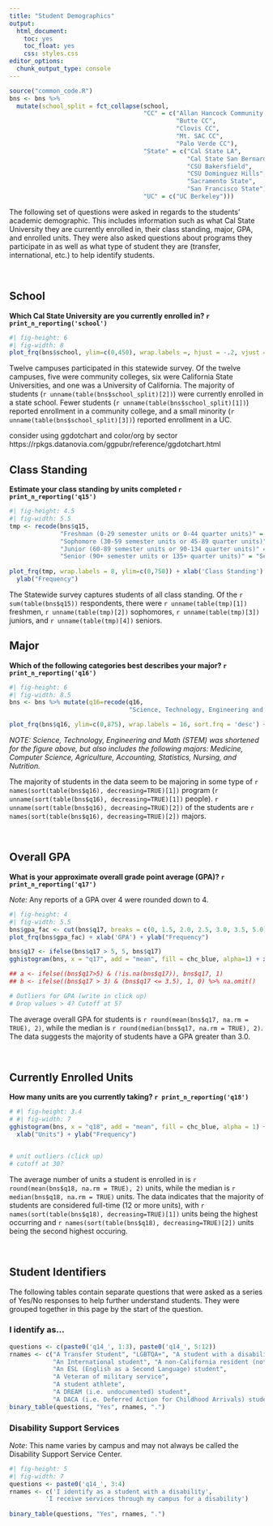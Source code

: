 ```yaml
---
title: "Student Demographics"
output: 
  html_document: 
    toc: yes
    toc_float: yes
    css: styles.css
editor_options: 
  chunk_output_type: console
---
```


```r
source("common_code.R")
bns <- bns %>%
  mutate(school_split = fct_collapse(school,
                                     "CC" = c("Allan Hancock Community College",
                                              "Butte CC",
                                              "Clovis CC",
                                              "Mt. SAC CC",
                                              "Palo Verde CC"),
                                     "State" = c("Cal State LA",
                                                 "Cal State San Bernardino",
                                                 "CSU Bakersfield",
                                                 "CSU Dominguez Hills",
                                                 "Sacramento State",
                                                 "San Francisco State"),
                                     "UC" = c("UC Berkeley")))
```

The following set of questions were asked in regards to the students' academic demographic. This includes information such as what Cal State University they are currently enrolled in, their class standing, major, GPA, and enrolled units. They were also asked questions about programs they participate in as well as what type of student they are (transfer, international, etc.) to help identify students.

<br>

## School

**Which Cal State University are you currently enrolled in? `r print_n_reporting('school')`**

<div class = "row">

<div class = "col-md-7">

```r
#| fig-height: 6
#| fig-width: 8
plot_frq(bns$school, ylim=c(0,450), wrap.labels =, hjust = -.2, vjust = "center" ) + xlab('') + ylab("Frequency") + coord_flip()
```

Twelve campuses participated in this statewide survey. Of the twelve campuses, five were community colleges, six were California State Universities, and one was a University of California. The majority of students (`r unname(table(bns$school_split)[2])`) were currently enrolled in a state school. Fewer students (`r unname(table(bns$school_split)[1])`) reported enrollment in a community college, and a small minority (`r unname(table(bns$school_split)[3])`) reported enrollment in a UC.
<br>

consider using ggdotchart and color/org by sector https://rpkgs.datanovia.com/ggpubr/reference/ggdotchart.html

## Class Standing

**Estimate your class standing by units completed `r print_n_reporting('q15')`**

<div class = "row">

<div class = "col-md-7">

```r
#| fig-height: 4.5
#| fig-width: 5.5
tmp <- recode(bns$q15,
              "Freshman (0-29 semester units or 0-44 quarter units)" = "Freshman",
              "Sophomore (30-59 semester units or 45-89 quarter units)" = "Sophmore",
              "Junior (60-89 semester units or 90-134 quarter units)" = "Junior",
              "Senior (90+ semester units or 135+ quarter units)" = "Senior")
              
plot_frq(tmp, wrap.labels = 8, ylim=c(0,750)) + xlab('Class Standing') + 
  ylab("Frequency")
```

The Statewide survey captures students of all class standing. Of the `r sum(table(bns$q15))` respondents, there were `r unname(table(tmp)[1])` freshmen, `r unname(table(tmp)[2])` sophomores,
`r unname(table(tmp)[3])` juniors, and `r unname(table(tmp)[4])` seniors.

## Major

**Which of the following categories best describes your major? `r print_n_reporting('q16')`**

```r
#| fig-height: 6
#| fig-width: 8.5
bns <- bns %>% mutate(q16=recode(q16, 
                                 "Science, Technology, Engineering and Math (STEM) (Includes Medicine, Computer Science, Agriculture, Accounting, Statistics, Nursing, and Nutrition)" = "Science, Technology, Engineering and Math (STEM)"))

plot_frq(bns$q16, ylim=c(0,875), wrap.labels = 16, sort.frq = 'desc') + xlab('') + ylab("Frequency") + theme(axis.text.x = element_text(size = 10))

```

*NOTE: Science, Technology, Engineering and Math (STEM) was shortened for the figure above, but also includes the following majors: Medicine, Computer Science, Agriculture, Accounting, Statistics, Nursing, and Nutrition.*

The majority of students in the data seem to be majoring in some type of `r names(sort(table(bns$q16), decreasing=TRUE)[1])` program (`r unname(sort(table(bns$q16), decreasing=TRUE)[1])` people). `r unname(sort(table(bns$q16), decreasing=TRUE)[2])` of the students are `r names(sort(table(bns$q16), decreasing=TRUE)[2])` majors.

<br />

## Overall GPA

**What is your approximate overall grade point average (GPA)? `r print_n_reporting('q17')`**

*Note:* Any reports of a GPA over 4 were rounded down to 4.

::: row
::: col-md-7
```r
#| fig-height: 4
#| fig-width: 5.5
bns$gpa_fac <- cut(bns$q17, breaks = c(0, 1.5, 2.0, 2.5, 3.0, 3.5, 5.0), labels = c("1.5 or less", "1.51-2.0", "2.01-2.5", "2.51-3.0", "3.01-3.5", "3.51 or above"), ordered_result = TRUE, include.lowest = TRUE)
plot_frq(bns$gpa_fac) + xlab('GPA') + ylab("Frequency")

bns$q17 <- ifelse(bns$q17 > 5, 5, bns$q17)
gghistogram(bns, x = "q17", add = "mean", fill = chc_blue, alpha=1) + xlab("GPA") + ylab("Frequency")

## a <- ifelse((bns$q17>5) & (!is.na(bns$q17)), bns$q17, 1)
## b <- ifelse((bns$q17 > 3) & (bns$q17 <= 3.5), 1, 0) %>% na.omit()

# Outliers for GPA (write in click up)
# Drop values > 4? Cutoff at 5?
```

The average overall GPA for students is `r round(mean(bns$q17, na.rm = TRUE), 2)`, while the median is `r round(median(bns$q17, na.rm = TRUE), 2)`. The data suggests the majority of students have a GPA greater than 3.0.
:::
:::

<br />

## Currently Enrolled Units

**How many units are you currently taking? `r print_n_reporting('q18')`**

```r
# #| fig-height: 3.4
# #| fig-width: 7
gghistogram(bns, x = "q18", add = "mean", fill = chc_blue, alpha = 1) + 
  xlab("Units") + ylab("Frequency")


# unit outliers (click up)
# cutoff at 30?
```

The average number of units a student is enrolled in is `r round(mean(bns$q18, na.rm = TRUE), 2)` units, while the median is `r median(bns$q18, na.rm = TRUE)` units. The data indicates that the majority of students are considered full-time (12 or more units), with `r names(sort(table(bns$q18), decreasing=TRUE)[1])` units being the highest occurring and `r names(sort(table(bns$q18), decreasing=TRUE)[2])` units being the second highest occuring.

<br />

## Student Identifiers

The following tables contain separate questions that were asked as a series of Yes/No responses to help further understand students. They were grouped together in this page by the start of the question.

### I identify as...

```r
questions <- c(paste0('q14_', 1:3), paste0('q14_', 5:12))
rnames <- c("A Transfer Student", "LGBTQA+", "A student with a disability", "A former foster youth/child",
            "An International student", "A non-California resident (not International)",
            "An ESL (English as a Second Language) student",
            "A Veteran of military service",
            "A student athlete",
            "A DREAM (i.e. undocumented) student",
            "A DACA (i.e. Deferred Action for Childhood Arrivals) student")
binary_table(questions, "Yes", rnames, ".")
```

### Disability Support Services

*Note*: This name varies by campus and may not always be called the Disability Support Service Center.

```r
#| fig-height: 5
#| fig-width: 7
questions <- paste0('q14_', 3:4)
rnames <- c('I identify as a student with a disability',
          'I receive services through my campus for a disability')
            
binary_table(questions, "Yes", rnames, ".")
```
